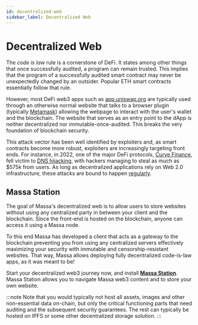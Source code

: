 ```yaml
---
id: decentralized-web
sidebar_label: Decentralized Web
---
```


# Decentralized Web

The *code is law* rule is a cornerstone of DeFi. It states among other things that once successfully audited, a
program can remain trusted. This implies that the program of a successfully audited smart contract may never be
unexpectedly changed by an outsider. Popular ETH smart contracts essentially follow that rule.

However, most DeFi web3 apps such as [app.uniswap.org](https://app.uniswap.org/) are typically used through an
otherwise normal website that talks to a browser plugin (typically
[Metamask](https://github.com/MetaMask/metamask-extension)) allowing the webpage to interact with the user's wallet
and the blockchain. The website that serves as an entry point to the dApp is neither decentralized nor
immutable-once-audited. This breaks the very foundation of blockchain security.

This attack vector has been well identified by exploiters and, as smart contracts become more robust, exploiters are
increasingly targeting front ends. For instance, in 2022, one of the major DeFi protocols,
[Curve Finance](https://curve.fi/), fell victim to [DNS hijacking](https://rekt.news/curve-finance-rekt/),
with hackers managing to steal as much as $575k from users.
As long as decentralized applications rely on Web 2.0 infrastructure, these attacks are bound to happen
[regularly](https://twitter.com/LefterisJP/status/1540306236087877635).

## Massa Station

The goal of Massa's decentralized web is to allow users to store websites without using any centralized party in between
your client and the blockchain. Since the front-end is hosted on the blockchain, anyone can access it using a Massa
node.

To this end Massa has developed a client that acts as a gateway to the blockchain preventing you from using any
centralized servers effectively maximizing your security with immutable and censorship-resistant websites.
That way, Massa allows deploying fully decentralized code-is-law apps, as it was meant to be!

Start your decentralized web3 journey now, and install [**Massa Station**](https://station.massa.net).
Massa Station allows you to navigate Massa web3 content and to store your own website.

:::note
Note that you would typically not host all assets, images and other non-essential data on-chain, but only the
critical functioning parts that need auditing and the subsequent security guarantees. The rest can typically be hosted
on  IPFS or some other decentralized storage solution.
:::